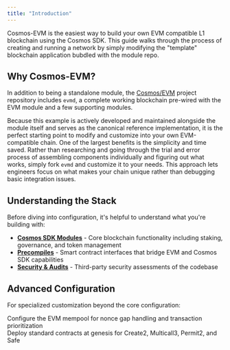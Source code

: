 ```yaml
---
title: "Introduction"
---
```


Cosmos-EVM is the easiest way to build your own EVM compatible L1 blockchain using the Cosmos SDK. This guide walks through the process of creating and running a network by simply modifying the "template" blockchain application bubdled with the module repo.

## Why Cosmos-EVM?

In addition to being a standalone module, the [Cosmos/EVM](https://github.com/cosmos/evm) project repository includes `evmd`, a complete working blockchain pre-wired with the EVM module and a few supporting modules.

Because this example is actively developed and maintained alongside the module itself and serves as the canonical reference implementation, it is the perfect starting point to modify and customize into your own EVM-compatible chain.
One of the largest benefits is the simplicity and time saved. Rather than researching and going through the trial and error process of assembling components individually and figuring out what works, simply fork `evmd` and customize it to your needs.
This approach lets engineers focus on what makes your chain unique rather than debugging basic integration issues.

## Understanding the Stack

Before diving into configuration, it's helpful to understand what you're building with:

- **[Cosmos SDK Modules](/evm/v0.5.0/documentation/cosmos-sdk)** - Core blockchain functionality including staking, governance, and token management
- **[Precompiles](/evm/v0.5.0/documentation/smart-contracts/precompiles)** - Smart contract interfaces that bridge EVM and Cosmos SDK capabilities
- **[Security & Audits](/evm/v0.5.0/documentation/overview#audits)** - Third-party security assessments of the codebase

## Advanced Configuration

For specialized customization beyond the core configuration:

<div style={{maxWidth: '600px'}}>
<Card title="EVM Mempool Integration" href="/evm/v0.5.0/documentation/getting-started/build-a-chain/additional-configuration/mempool-integration">
Configure the EVM mempool for nonce gap handling and transaction prioritization
</Card>
</div>

<div style={{maxWidth: '600px'}}>
<Card title="Predeployed Contracts" href="/evm/v0.5.0/documentation/getting-started/build-a-chain/additional-configuration/predeployed-contracts">
Deploy standard contracts at genesis for Create2, Multicall3, Permit2, and Safe
</Card>
</div>
